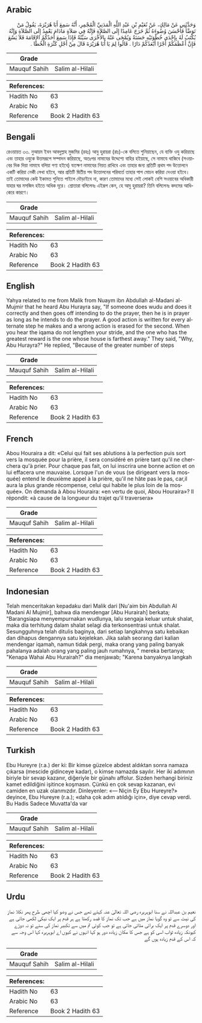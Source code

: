 ## Arabic


<div dir="rtl" lang="ar" style={{fontSize:'larger',backgroundColor:'#f8f9fa',padding:20}}>
وَحَدَّثَنِي عَنْ مَالِكٍ، عَنْ نُعَيْمِ بْنِ عَبْدِ اللَّهِ الْمَدَنِيِّ الْمُجْمِرِ، أَنَّهُ سَمِعَ أَبَا هُرَيْرَةَ، يَقُولُ مَنْ تَوَضَّأَ فَأَحْسَنَ وُضُوءَهُ ثُمَّ خَرَجَ عَامِدًا إِلَى الصَّلاَةِ فَإِنَّهُ فِي صَلاَةٍ مَادَامَ يَعْمِدُ إِلَى الصَّلاَةِ وَإِنَّهُ يُكْتَبُ لَهُ بِإِحْدَى خُطْوَتَيْهِ حَسَنَةٌ وَيُمْحَى عَنْهُ بِالأُخْرَى سَيِّئَةٌ فَإِذَا سَمِعَ أَحَدُكُمُ الإِقَامَةَ فَلاَ يَسْعَ فَإِنَّ أَعْظَمَكُمْ أَجْرًا أَبْعَدُكُمْ دَارًا ‏.‏ قَالُوا لِمَ يَا أَبَا هُرَيْرَةَ قَالَ مِنْ أَجْلِ كَثْرَةِ الْخُطَا ‏.‏
</div>
<div style={{backgroundColor:'#f8f9fa',padding:20, marginBottom: 10}}><table> <thead> <tr> <th>Grade</th> <th></th> </tr> </thead> <tbody> <tr><td>Mauquf Sahih</td><td>Salim al-Hilali</td></tr></tbody></table><table> <thead> <tr> <th>References:</th> <th></th> </tr> </thead> <tbody><tr><td>Hadith No</td><td>63</td></tr><tr><td>Arabic No</td><td>63</td></tr><tr><td>Reference</td><td>Book 2 Hadith 63</td></tr></tbody></table></div>

## Bengali


<div dir="ltr" lang="bn" style={{fontSize:'larger',backgroundColor:'#f8f9fa',padding:20}}>
রেওয়ায়ত ৩৩. নুআয়ম ইবন আবদুল্লাহ মুজমির (রহঃ) আবু হুরায়রা (রাঃ)-কে বলিতে শুনিয়াছেন, যে ব্যক্তি ওযু করিয়াছে এবং তাহার ওযুকে উত্তমরূপে সম্পাদন করিয়াছে, অতঃপর নামাযের উদ্দেশ্যে বাহির হইয়াছে, সে নামাযে থাকিবে (সওয়াবের দিক দিয়া নামাযে বলিয়া গণ্য হইবে) যতক্ষণ নামাযের নিয়ত রাখিবে এবং তাহার জন্য প্রতিটি প্রথম পদ উত্তোলনে একটি করিয়া নেকী লেখা হইবে, আর প্রতিটি দ্বিতীয় পদ উত্তোলনের পরিবর্তে তাহার পাপ মোচন করিয়া দেওয়া হইবে। তাই তোমাদের কেউ ইকামত শুনিতে পাইলে দৌড়াইবে না, কারণ তোমাদের মধ্যে সেই লোকই বেশি সওয়াবের অধিকারী যাহার ঘর মসজিদ হইতে অধিক দূরে। শ্রোতারা বলিলেনঃ এইরূপ কেন, হে আবু হুরায়রা? তিনি বলিলেনঃ কদমের আধিক্যের কারণে।
</div>
<div style={{backgroundColor:'#f8f9fa',padding:20, marginBottom: 10}}><table> <thead> <tr> <th>Grade</th> <th></th> </tr> </thead> <tbody> <tr><td>Mauquf Sahih</td><td>Salim al-Hilali</td></tr></tbody></table><table> <thead> <tr> <th>References:</th> <th></th> </tr> </thead> <tbody><tr><td>Hadith No</td><td>63</td></tr><tr><td>Arabic No</td><td>63</td></tr><tr><td>Reference</td><td>Book 2 Hadith 63</td></tr></tbody></table></div>

## English


<div dir="ltr" lang="en" style={{fontSize:'larger',backgroundColor:'#f8f9fa',padding:20}}>
Yahya related to me from Malik from Nuaym ibn Abdullah al-Madani al-Mujmir that he heard Abu Hurayra say, "If someone does wudu and does it correctly and then goes off intending to do the prayer, then he is in prayer as long as he intends to do the prayer. A good action is written for every alternate step he makes and a wrong action is erased for the second. When you hear the iqama do not lengthen your stride, and the one who has the greatest reward is the one whose house is farthest away." They said, "Why, Abu Hurayra?" He replied, "Because of the greater number of steps
</div>
<div style={{backgroundColor:'#f8f9fa',padding:20, marginBottom: 10}}><table> <thead> <tr> <th>Grade</th> <th></th> </tr> </thead> <tbody> <tr><td>Mauquf Sahih</td><td>Salim al-Hilali</td></tr></tbody></table><table> <thead> <tr> <th>References:</th> <th></th> </tr> </thead> <tbody><tr><td>Hadith No</td><td>63</td></tr><tr><td>Arabic No</td><td>63</td></tr><tr><td>Reference</td><td>Book 2 Hadith 63</td></tr></tbody></table></div>

## French


<div dir="ltr" lang="fr" style={{fontSize:'larger',backgroundColor:'#f8f9fa',padding:20}}>
Abou Houraira a dit: «Celui qui fait ses ablutions à la perfection puis sort vers la mosquée pour la prière, il sera considéré en prière tant qu'il ne cherchera qu'à prier. Pour chaque pas fait, on lui inscrira une bonne action et on lui effacera une mauvaise. Lorsque l'un de vous (se dirigeant vers la mosquée) entend le deuxième appel à la prière, qu'il ne hâte pas le pas, car,il aura la plus grande récompense, celui qui habite le plus loin de la mosquée». On demanda à Abou Houraira: «en vertu de quoi, Abou Houraira»? Il répondit: «à cause de la longueur du trajet qu'il traversera»
</div>
<div style={{backgroundColor:'#f8f9fa',padding:20, marginBottom: 10}}><table> <thead> <tr> <th>Grade</th> <th></th> </tr> </thead> <tbody> <tr><td>Mauquf Sahih</td><td>Salim al-Hilali</td></tr></tbody></table><table> <thead> <tr> <th>References:</th> <th></th> </tr> </thead> <tbody><tr><td>Hadith No</td><td>63</td></tr><tr><td>Arabic No</td><td>63</td></tr><tr><td>Reference</td><td>Book 2 Hadith 63</td></tr></tbody></table></div>

## Indonesian


<div dir="ltr" lang="id" style={{fontSize:'larger',backgroundColor:'#f8f9fa',padding:20}}>
Telah menceritakan kepadaku dari Malik dari [Nu'aim bin Abdullah Al Madani Al Mujmir], bahwa dia mendengar [Abu Hurairah] berkata; "Barangsiapa menyempurnakan wudlunya, lalu sengaja keluar untuk shalat, maka dia terhitung dalam shalat selagi dia terkonsentrasi untuk shalat. Sesungguhnya telah ditulis baginya, dari setiap langkahnya satu kebaikan dan dihapus dengannya satu kejelekan. Jika salah seorang dari kalian mendengar iqamah, namun tidak pergi, maka orang yang paling banyak pahalanya adalah orang yang paling jauh rumahnya, " mereka bertanya; "Kenapa Wahai Abu Hurairah?" dia menjawab; "Karena banyaknya langkah
</div>
<div style={{backgroundColor:'#f8f9fa',padding:20, marginBottom: 10}}><table> <thead> <tr> <th>Grade</th> <th></th> </tr> </thead> <tbody> <tr><td>Mauquf Sahih</td><td>Salim al-Hilali</td></tr></tbody></table><table> <thead> <tr> <th>References:</th> <th></th> </tr> </thead> <tbody><tr><td>Hadith No</td><td>63</td></tr><tr><td>Arabic No</td><td>63</td></tr><tr><td>Reference</td><td>Book 2 Hadith 63</td></tr></tbody></table></div>

## Turkish


<div dir="ltr" lang="tr" style={{fontSize:'larger',backgroundColor:'#f8f9fa',padding:20}}>
Ebu Hureyre (r.a.) der ki: Bir kimse güzelce abdest aldıktan sonra namaza çıkarsa (mescide gidinceye kadar), o kimse namazda sayılır. Her iki adımının biriyle bir sevap kazanır, diğeriyle bir günahı affolur. Sizden herhangi biriniz kamet edildiğini işitince koşmasın. Çünkü en çok sevap kazanan, evi camiden en uzak olanmızdır. Dinleyenler: «— Niçin Ey Ebu Hureyre?» deyince, Ebu Hureyre (r.a.); «daha çok adım atıldığı için», diye cevap verdi. Bu Hadis Sadece Muvatta'da var
</div>
<div style={{backgroundColor:'#f8f9fa',padding:20, marginBottom: 10}}><table> <thead> <tr> <th>Grade</th> <th></th> </tr> </thead> <tbody> <tr><td>Mauquf Sahih</td><td>Salim al-Hilali</td></tr></tbody></table><table> <thead> <tr> <th>References:</th> <th></th> </tr> </thead> <tbody><tr><td>Hadith No</td><td>63</td></tr><tr><td>Arabic No</td><td>63</td></tr><tr><td>Reference</td><td>Book 2 Hadith 63</td></tr></tbody></table></div>

## Urdu


<div dir="rtl" lang="ur" style={{fontSize:'larger',backgroundColor:'#f8f9fa',padding:20}}>
نعیم بن عبداللہ نے سنا ابوہریرہ رضی اللہ تعالیٰ عنہ کہتے تھے جس نے وضو کیا اچھی طرح پھر نکلا نماز کی نیت سے تو وہ گویا نماز میں ہے جب تک نماز کا قصد رکھتا ہے ہر قدم پر ایک نیکی لکھی جاتی ہے اور دوسرے قدم پر ایک برائی مٹائی جاتی ہے تو جب کوئی تم میں سے تکبیر نماز کی سنے تو نہ دوڑے کیونکہ زیادہ ثواب اسی کو ہے جس کا مکان زیادہ دور ہو کہا انہوں نے کیوں اے ابوہریرہ کہا اس وجہ سے کہ اس کے قدم زیادہ ہوں گے
</div>
<div style={{backgroundColor:'#f8f9fa',padding:20, marginBottom: 10}}><table> <thead> <tr> <th>Grade</th> <th></th> </tr> </thead> <tbody> <tr><td>Mauquf Sahih</td><td>Salim al-Hilali</td></tr></tbody></table><table> <thead> <tr> <th>References:</th> <th></th> </tr> </thead> <tbody><tr><td>Hadith No</td><td>63</td></tr><tr><td>Arabic No</td><td>63</td></tr><tr><td>Reference</td><td>Book 2 Hadith 63</td></tr></tbody></table></div>